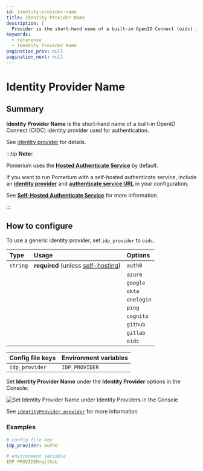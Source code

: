 ```yaml
---
id: identity-provider-name
title: Identity Provider Name
description: |
  Provider is the short-hand name of a built-in OpenID Connect (oidc) identity provider to be used for authentication.
keywords:
  - reference
  - Identity Provider Name
pagination_prev: null
pagination_next: null
---
```



# Identity Provider Name

## Summary

**Identity Provider Name** is the short-hand name of a built-in OpenID Connect (OIDC) identity provider used for authentication.

See [identity provider](/docs/identity-providers/) for details.

:::tip **Note:**

Pomerium uses the [**Hosted Authenticate Service**](/docs/capabilities/hosted-authenticate-service) by default.

If you want to run Pomerium with a self-hosted authenticate service, include an [**identity provider**](/docs/identity-providers) and [**authenticate service URL**](/docs/reference/authenticate-service-url) in your configuration.

See [**Self-Hosted Authenticate Service**](/docs/capabilities/self-hosted-authenticate-service) for more information.

:::

## How to configure

To use a generic identity provider, set `idp_provider` to `oidc`.

| **Type** | **Usage** | **Options** |
| :--- | :--- | :--- |
| `string` | **required** (unless [self-hosting](/docs/capabilities/self-hosted-authenticate-service)) | `auth0` |
| | | `azure` |
| | | `google` |
| | | `okta` |
| | | `onelogin` |
| | | `ping` |
| | | `cognito` |
| | | `github` |
| | | `gitlab` |
| | | `oidc` |

<Tabs>
<TabItem value="Core" label="Core">

| **Config file keys** | **Environment variables** |
| :--- | :--- |
| `idp_provider` | `IDP_PROVIDER` |

</TabItem>
<TabItem value="Enterprise" label="Enterprise">

Set **Identity Provider Name** under the **Identity Provider** options in the Console:

![Set Identity Provider Name under Identity Providers in the Console](./img/idp_options/idp-providers.gif)

</TabItem>
<TabItem value="Kubernetes" label="Kubernetes">

See [`identityProvider.provider`](/docs/deploying/k8s/reference#identityprovider) for more information

</TabItem>
</Tabs>

### Examples

```yaml
# config file key
idp_provider: auth0

# environment variable
IDP_PROVIDER=github
```
